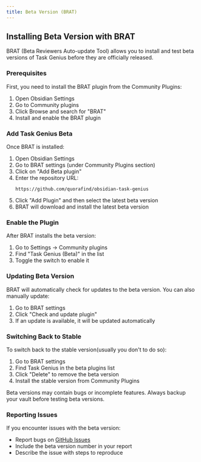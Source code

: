 ```yaml
---
title: Beta Version (BRAT)
---
```



## Installing Beta Version with BRAT

BRAT (Beta Reviewers Auto-update Tool) allows you to install and test beta versions of Task Genius before they are officially released.

### Prerequisites

First, you need to install the BRAT plugin from the Community Plugins:

1. Open Obsidian Settings
2. Go to Community plugins
3. Click Browse and search for "BRAT"
4. Install and enable the BRAT plugin

### Add Task Genius Beta

Once BRAT is installed:

1. Open Obsidian Settings
2. Go to BRAT settings (under Community Plugins section)
3. Click on "Add Beta plugin"
4. Enter the repository URL:
   ```
   https://github.com/quorafind/obsidian-task-genius
   ```
5. Click "Add Plugin" and then select the latest beta version
6. BRAT will download and install the latest beta version

### Enable the Plugin

After BRAT installs the beta version:

1. Go to Settings → Community plugins
2. Find "Task Genius (Beta)" in the list
3. Toggle the switch to enable it

### Updating Beta Version

BRAT will automatically check for updates to the beta version. You can also manually update:

1. Go to BRAT settings
2. Click "Check and update plugin"
3. If an update is available, it will be updated automatically

### Switching Back to Stable

To switch back to the stable version(usually you don't to do so):

1. Go to BRAT settings
2. Find Task Genius in the beta plugins list
3. Click "Delete" to remove the beta version
4. Install the stable version from Community Plugins

<Callout type="warning">
Beta versions may contain bugs or incomplete features. Always backup your vault before testing beta versions.
</Callout>

### Reporting Issues

If you encounter issues with the beta version:

- Report bugs on [GitHub Issues](https://github.com/quorafind/obsidian-task-genius/issues)
- Include the beta version number in your report
- Describe the issue with steps to reproduce